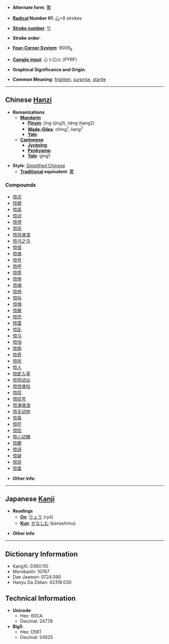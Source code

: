 * '''Alternate form''': [[驚]]

* '''[[Wiktionary:Chinese radical index| Radical]] Number 61''': [[Wiktionary:Chinese radical index 心|心]]+8 strokes

* '''[[Wiktionary:Chinese total strokes index|Stroke number]]''': [[Wiktionary:Chinese total strokes index 11|11]]

* '''Stroke order''': 

* '''[[Wiktionary:Chinese four corner index|Four-Corner System]]''': 9009<sub>6</sub>

* '''[[Wiktionary:Chinese Cangjie index|Cangjie input]]''': 心卜口火 (PYRF)

* '''Graphical Significance and Origin''': 

* '''Common Meaning''': [[frighten]], [[surprise]], [[startle]]

----

== Chinese [[Hanzi]] ==

* '''Romanizations'''
** '''[[Mandarin]]'''
*** '''[[Pinyin]]''': jīng (jing1), liáng (liang2)
*** '''[[Wade-Giles]]''': ching<sup>1</sup>, liang<sup>2</sup>
*** '''[[Yale]]''': 
** '''[[Cantonese]]'''
*** '''[[Jyutping]]''':
*** '''[[Penkyamp]]''': 
*** '''[[Yale]]''': ging1

* '''Style''': [[Simplified Chinese]] 
** '''[[Traditional Chinese|Traditional]] equivalent''': [[驚]]

===Compounds===
*[[惊诧]]
*[[惊颤]]
*[[惊呆]]
*[[惊动]]
*[[惊愕]]
*[[惊风]]
*[[惊风骇浪]]
*[[惊弓之鸟]]
*[[惊怪]]
*[[惊骇]]
*[[惊号]]
*[[惊呼]]
*[[惊慌]]
*[[惊惶]]
*[[惊魂]]
*[[惊惑]]
*[[惊叫]]
*[[惊惧]]
*[[惊厥]]
*[[惊恐]]
*[[惊雷]]
*[[惊乱]]
*[[惊马]]
*[[惊怕]]
*[[惊佩]]
*[[惊奇]]
*[[惊扰]]
*[[惊人]]
*[[惊蛇入草]]
*[[惊师动众]]
*[[惊世骇俗]]
*[[惊叹]]
*[[惊叹号]]
*[[惊涛骇浪]]
*[[惊天动地]]
*[[惊喜]]
*[[惊吓]]
*[[惊险]]
*[[惊心动魄]]
*[[惊醒]]
*[[惊讶]]
*[[惊疑]]
*[[惊异]]
*[[惊蛰]]

* '''Other info''': 

----

== Japanese [[Kanji]] ==

* '''Readings'''
** '''[[On]]''': [[りょう]] (ryō)
** '''[[Kun]]''': [[かなしむ]] (kanashimu)

* '''Other info''':  

----

== Dictionary Information ==

* KangXi: 0390.110
* Morobashi: 10767
* Dae Jaweon: 0724.090
* Hanyu Da Zidian: 42318.030

== Technical Information ==

* '''Unicode''':
** Hex: 60CA
** Decimal: 24778
* '''Big5''':
** Hex: D561
** Decimal: 54625